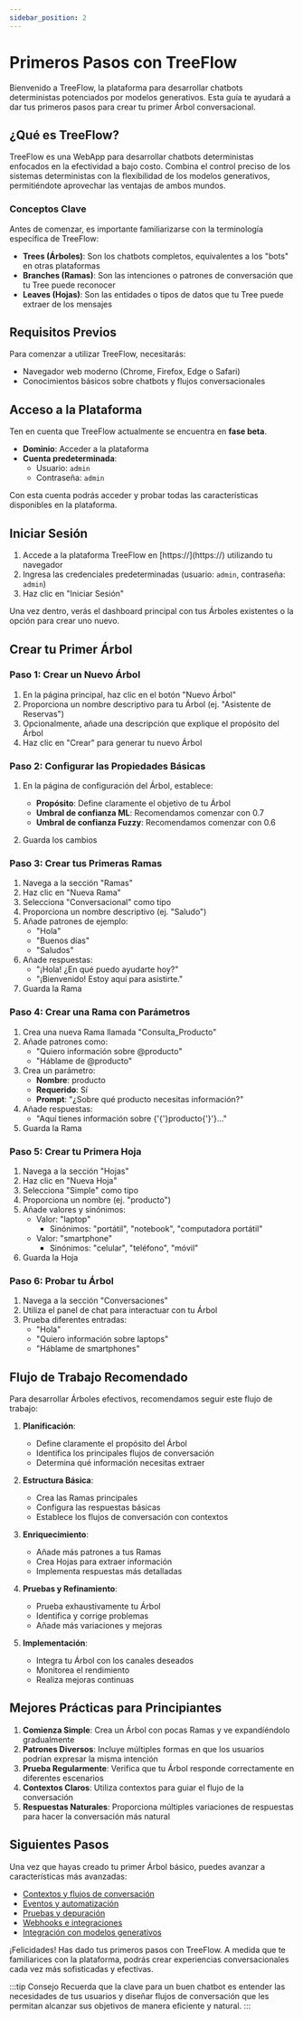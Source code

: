 ```yaml
---
sidebar_position: 2
---
```



# Primeros Pasos con TreeFlow

Bienvenido a TreeFlow, la plataforma para desarrollar chatbots deterministas potenciados por modelos generativos. Esta guía te ayudará a dar tus primeros pasos para crear tu primer Árbol conversacional.

## ¿Qué es TreeFlow?

TreeFlow es una WebApp para desarrollar chatbots deterministas enfocados en la efectividad a bajo costo. Combina el control preciso de los sistemas deterministas con la flexibilidad de los modelos generativos, permitiéndote aprovechar las ventajas de ambos mundos.

### Conceptos Clave

Antes de comenzar, es importante familiarizarse con la terminología específica de TreeFlow:

- **Trees (Árboles)**: Son los chatbots completos, equivalentes a los "bots" en otras plataformas
- **Branches (Ramas)**: Son las intenciones o patrones de conversación que tu Tree puede reconocer
- **Leaves (Hojas)**: Son las entidades o tipos de datos que tu Tree puede extraer de los mensajes

## Requisitos Previos

Para comenzar a utilizar TreeFlow, necesitarás:

- Navegador web moderno (Chrome, Firefox, Edge o Safari)
- Conocimientos básicos sobre chatbots y flujos conversacionales

## Acceso a la Plataforma

Ten en cuenta que TreeFlow actualmente se encuentra en **fase beta**.

- **Dominio**: <AppUrl>Acceder a la plataforma</AppUrl>
- **Cuenta predeterminada**: 
  - Usuario: `admin`
  - Contraseña: `admin`

Con esta cuenta podrás acceder y probar todas las características disponibles en la plataforma.

## Iniciar Sesión

1. Accede a la plataforma TreeFlow en [https://<AppUrl />](https://<AppUrl />) utilizando tu navegador
2. Ingresa las credenciales predeterminadas (usuario: `admin`, contraseña: `admin`)
3. Haz clic en "Iniciar Sesión"

Una vez dentro, verás el dashboard principal con tus Árboles existentes o la opción para crear uno nuevo.

## Crear tu Primer Árbol

### Paso 1: Crear un Nuevo Árbol

1. En la página principal, haz clic en el botón "Nuevo Árbol"
2. Proporciona un nombre descriptivo para tu Árbol (ej. "Asistente de Reservas")
3. Opcionalmente, añade una descripción que explique el propósito del Árbol
4. Haz clic en "Crear" para generar tu nuevo Árbol

### Paso 2: Configurar las Propiedades Básicas

1. En la página de configuración del Árbol, establece:
   - **Propósito**: Define claramente el objetivo de tu Árbol
   - **Umbral de confianza ML**: Recomendamos comenzar con 0.7
   - **Umbral de confianza Fuzzy**: Recomendamos comenzar con 0.6

2. Guarda los cambios

### Paso 3: Crear tus Primeras Ramas

1. Navega a la sección "Ramas"
2. Haz clic en "Nueva Rama"
3. Selecciona "Conversacional" como tipo
4. Proporciona un nombre descriptivo (ej. "Saludo")
5. Añade patrones de ejemplo:
   - "Hola"
   - "Buenos días"
   - "Saludos"
6. Añade respuestas:
   - "¡Hola! ¿En qué puedo ayudarte hoy?"
   - "¡Bienvenido! Estoy aquí para asistirte."
7. Guarda la Rama

### Paso 4: Crear una Rama con Parámetros

1. Crea una nueva Rama llamada "Consulta_Producto"
2. Añade patrones como:
   - "Quiero información sobre @producto"
   - "Háblame de @producto"
3. Crea un parámetro:
   - **Nombre**: producto
   - **Requerido**: Sí
   - **Prompt**: "¿Sobre qué producto necesitas información?"
4. Añade respuestas:
   - "Aquí tienes información sobre {'{'}producto{'}'}..."
5. Guarda la Rama

### Paso 5: Crear tu Primera Hoja

1. Navega a la sección "Hojas"
2. Haz clic en "Nueva Hoja"
3. Selecciona "Simple" como tipo
4. Proporciona un nombre (ej. "producto")
5. Añade valores y sinónimos:
   - Valor: "laptop"
     - Sinónimos: "portátil", "notebook", "computadora portátil"
   - Valor: "smartphone"
     - Sinónimos: "celular", "teléfono", "móvil"
6. Guarda la Hoja

### Paso 6: Probar tu Árbol

1. Navega a la sección "Conversaciones"
2. Utiliza el panel de chat para interactuar con tu Árbol
3. Prueba diferentes entradas:
   - "Hola"
   - "Quiero información sobre laptops"
   - "Háblame de smartphones"

## Flujo de Trabajo Recomendado

Para desarrollar Árboles efectivos, recomendamos seguir este flujo de trabajo:

1. **Planificación**:
   - Define claramente el propósito del Árbol
   - Identifica los principales flujos de conversación
   - Determina qué información necesitas extraer

2. **Estructura Básica**:
   - Crea las Ramas principales
   - Configura las respuestas básicas
   - Establece los flujos de conversación con contextos

3. **Enriquecimiento**:
   - Añade más patrones a tus Ramas
   - Crea Hojas para extraer información
   - Implementa respuestas más detalladas

4. **Pruebas y Refinamiento**:
   - Prueba exhaustivamente tu Árbol
   - Identifica y corrige problemas
   - Añade más variaciones y mejoras

5. **Implementación**:
   - Integra tu Árbol con los canales deseados
   - Monitorea el rendimiento
   - Realiza mejoras continuas

## Mejores Prácticas para Principiantes

1. **Comienza Simple**: Crea un Árbol con pocas Ramas y ve expandíéndolo gradualmente
2. **Patrones Diversos**: Incluye múltiples formas en que los usuarios podrían expresar la misma intención
3. **Prueba Regularmente**: Verifica que tu Árbol responde correctamente en diferentes escenarios
4. **Contextos Claros**: Utiliza contextos para guiar el flujo de la conversación
5. **Respuestas Naturales**: Proporciona múltiples variaciones de respuestas para hacer la conversación más natural

## Siguientes Pasos

Una vez que hayas creado tu primer Árbol básico, puedes avanzar a características más avanzadas:

- [Contextos y flujos de conversación](./Funciones)
- [Eventos y automatización](./Eventos)
- [Pruebas y depuración](./Testeo)
- [Webhooks e integraciones](../Avanzado/Webhooks)
- [Integración con modelos generativos](../Avanzado/IntegracionGenerativa)

¡Felicidades! Has dado tus primeros pasos con TreeFlow. A medida que te familiarices con la plataforma, podrás crear experiencias conversacionales cada vez más sofisticadas y efectivas.

:::tip Consejo
Recuerda que la clave para un buen chatbot es entender las necesidades de tus usuarios y diseñar flujos de conversación que les permitan alcanzar sus objetivos de manera eficiente y natural.
:::
